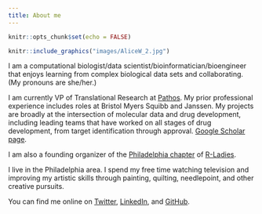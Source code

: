 ```yaml
---
title: About me
---
```


```r
knitr::opts_chunk$set(echo = FALSE)
```

```r
knitr::include_graphics("images/AliceW_2.jpg")
```

I am a computational biologist/data scientist/bioinformatician/bioengineer that enjoys learning from complex biological data sets and collaborating. (My pronouns are she/her.)

I am currently VP of Translational Research at [Pathos](https://pathos.com). My prior professional experience includes roles at Bristol Myers Squibb and Janssen. My projects are broadly at the intersection of molecular data and drug development, including leading teams that have worked on all stages of drug development, from target identification through approval. [Google Scholar page](https://scholar.google.com/citations?user=G9Icw9EAAAAJ&hl=en).

I am also a founding organizer of the [Philadelphia chapter](https://www.rladiesphilly.org) of [R-Ladies](https://rladies.org). 

I live in the Philadelphia area. I spend my free time watching television and improving my artistic skills through painting, quilting, needlepoint, and other creative pursuits.

You can find me online on [Twitter](https://twitter.com/sciencealice), [LinkedIn](https://www.linkedin.com/in/alice-walsh/), and [GitHub](https://github.com/awalsh17).

